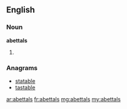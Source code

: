 ==English==

===Noun===
'''abettals'''

# {{plural of|abettal}}

===Anagrams===
* [[statable#English|statable]]
* [[tastable#English|tastable]]

[[ar:abettals]]
[[fr:abettals]]
[[mg:abettals]]
[[my:abettals]]